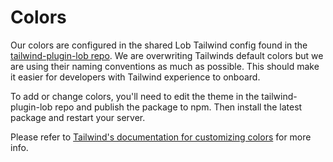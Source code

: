 
# Colors

Our colors are configured in the shared Lob Tailwind config found in the [tailwind-plugin-lob repo](https://github.com/lob/tailwind-plugin-lob). We are overwriting Tailwinds default colors but we are using their naming conventions as much as possible. This should make it easier for developers with Tailwind experience to onboard.

To add or change colors, you'll need to edit the theme in the tailwind-plugin-lob repo and publish the package to npm. Then install the latest package and restart your server.

Please refer to [Tailwind's documentation for customizing colors](https://tailwindcss.com/docs/customizing-colors) for more info.
